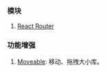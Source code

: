 ### 模块

1. [React Router](./React_Router.mdx)

### 功能增强

1. [Moveable](https://daybrush.com/moveable/): 移动、拖拽大小库。<Badge github="https://github.com/daybrush/moveable" npm="moveable" />
